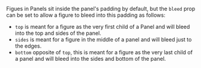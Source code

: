 
<Meta title="Sage/Panel/Panel Figure Notes" />

Figues in Panels sit inside the panel's padding by default, but the `bleed` prop can be set to allow a figure to bleed into this padding as follows:

- `top` is meant for a figure as the very first child of a Panel and will bleed into the top and sides of the panel.
- `sides` is meant for a figure in the middle of a panel and will bleed just to the edges.
- `bottom` opposite of `top`, this is meant for a figure as the very last child of a panel and will bleed into the sides and bottom of the panel.
